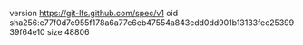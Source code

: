 version https://git-lfs.github.com/spec/v1
oid sha256:e77f0d7e955f178a6a77e6eb47554a843cdd0dd901b13133fee2539939f64e10
size 48806
